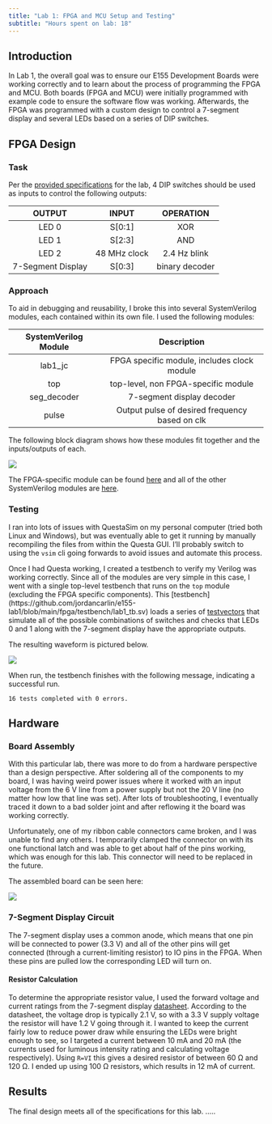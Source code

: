 ```yaml
---
title: "Lab 1: FPGA and MCU Setup and Testing"
subtitle: "Hours spent on lab: 18"
---
```


## Introduction
In Lab 1, the overall goal was to ensure our E155 Development Boards were working correctly and to learn about the process of programming the FPGA and MCU. Both boards (FPGA and MCU) were initially programmed with example code to ensure the software flow was working. Afterwards, the FPGA was programmed with a custom design to control a 7-segment display and several LEDs based on a series of DIP switches.

## FPGA Design
### Task
Per the [provided specifications](https://hmc-e155.github.io/lab/lab1/#fpga-design) for the lab, 4 DIP switches should be used as inputs to control the following outputs:

| OUTPUT | INPUT | OPERATION |
|:----:|:----:|:--------:|
| LED 0 | S[0:1] | XOR |
| LED 1 | S[2:3] | AND |
| LED 2 | 48 MHz clock | 2.4 Hz blink |
| 7-Segment Display | S[0:3] | binary decoder |

### Approach
To aid in debugging and reusability, I broke this into several SystemVerilog modules, each contained within its own file. I used the following modules:

| SystemVerilog Module | Description |
|:----:|:----:|
| lab1_jc | FPGA specific module, includes clock module |
| top | top-level, non FPGA-specific module |
| seg_decoder | 7-segment display decoder |
| pulse | Output pulse of desired frequency based on clk |

The following block diagram shows how these modules fit together and the inputs/outputs of each.

![](images/block_diagram.png)

The FPGA-specific module can be found [here](https://github.com/jordancarlin/e155-lab1/blob/main/fpga/radiant_project/e155_lab1/source/lab1_jc.sv) and all of the other SystemVerilog modules are [here](https://github.com/jordancarlin/e155-lab1/tree/main/fpga/src).

### Testing
I ran into lots of issues with QuestaSim on my personal computer (tried both Linux and Windows), but was eventually able to get it running by manually recompiling the files from within the Questa GUI. I'll probably switch to using the `vsim` cli going forwards to avoid issues and automate this process.

Once I had Questa working, I created a testbench to verify my Verilog was working correctly. Since all of the modules are very simple in this case, I went with a single top-level testbench that runs on the `top` module (excluding the FPGA specific components). This [testbench] (https://github.com/jordancarlin/e155-lab1/blob/main/fpga/testbench/lab1_tb.sv) loads a series of [testvectors](https://github.com/jordancarlin/e155-lab1/blob/main/fpga/testbench/lab1_testvectors.tv) that simulate all of the possible combinations of switches and checks that LEDs 0 and 1 along with the 7-segment display have the appropriate outputs.

The resulting waveform is pictured below.

![](images/testbench_waves.png)

When run, the testbench finishes with the following message, indicating a successful run.
```
16 tests completed with 0 errors.
```

## Hardware
### Board Assembly
With this particular lab, there was more to do from a hardware perspective than a design perspective. After soldering all of the components to my board, I was having weird power issues where it worked with an input voltage from the 6 V line from a power supply but not the 20 V line (no matter how low that line was set). After lots of troubleshooting, I eventually traced it down to a bad solder joint and after reflowing it the board was working correctly.

Unfortunately, one of my ribbon cable connectors came broken, and I was unable to find any others. I temporarily clamped the connector on with its one functional latch and was able to get about half of the pins working, which was enough for this lab. This connector will need to be replaced in the future.

The assembled board can be seen here:

![](images/board.jpeg)

### 7-Segment Display Circuit
The 7-segment display uses a common anode, which means that one pin will be connected to power (3.3 V) and all of the other pins will get connected (through a current-limiting resistor) to IO pins in the FPGA. When these pins are pulled low the corresponding LED will turn on.

#### Resistor Calculation
To determine the appropriate resistor value, I used the forward voltage and current ratings from the 7-segment display [datasheet](https://www.jameco.com/Jameco/Products/ProdDS/335090.pdf?srsltid=AfmBOoptub8HJSHwjrdN-BMRAM1SqDEm5BBs5jDo9P9UJXjvtMfRRwUE).
According to the datasheet, the voltage drop is typically 2.1 V, so with a 3.3 V supply voltage the resistor will have 1.2 V going through it.
I wanted to keep the current fairly low to reduce power draw while ensuring the LEDs were bright enough to see, so I targeted a current between 10 mA and 20 mA (the currents used for luminous intensity rating and calculating voltage respectively). Using `R=VI` this gives a desired resistor of between 60 Ω and 120 Ω. I ended up using 100 Ω resistors, which results in 12 mA of current.

## Results
The final design meets all of the specifications for this lab. .....
